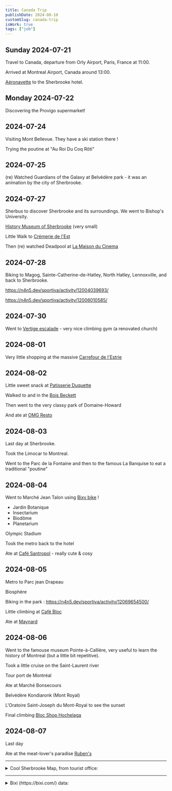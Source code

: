 ```yaml
---
title: Canada Trip
publishDate: 2024-08-10
customSlug: canada-trip
isWork: true
tags: ["job"]
---
```




<VisitingMap data={data}>

<div class="day" id="2024-07-21">

## Sunday 2024-07-21

Travel to Canada, departure from Orly Airport, Paris, France at 11:00.

Arrived at Montreal Airport, Canada around 13:00.

[Aéronavette](https://aeronavette.ca/) to the Sherbrooke hotel.

</div>

<div class="day" id="2024-07-22">

## Monday 2024-07-22

Discovering the Provigo supermarket!

</div>

<div class="day" id="2024-07-24">

## 2024-07-24

Visiting Mont Bellevue. They have a ski station there !

Trying the poutine at "Au Roi Du Coq Rôti"

</div>

<div class="day" id="2024-07-25">

## 2024-07-25

(re) Watched Guardians of the Galaxy at Belvédère park - it was an animation by the city of Sherbrooke.

</div>

<div class="day" id="2024-07-27">

## 2024-07-27

Sherbus to discover Sherbrooke and its surroundings. We went to Bishop's University.

[History Museum of Sherbrooke](https://mhist.org/) (very small)

Little Walk to [Crémerie de l'Est](https://cremeriedelest.com/)

Then (re) watched Deadpool at [La Maison du Cinema](https://lamaisonducinema.com/)

</div>

<div class="day" id="2024-07-28">

## 2024-07-28

Biking to Magog, Sainte-Catherine-de-Hatley, North Hatley, Lennoxville, and back to Sherbrooke.

https://n4n5.dev/sportiva/activity/12004039693/

https://n4n5.dev/sportiva/activity/12006010585/

</div>

<div class="day" id="2024-07-30">

## 2024-07-30

Went to [Vertige escalade](http://vertige-escalade.com/) - very nice climbing gym (a renovated church)

</div>


<div class="day" id="2024-08-01">

## 2024-08-01

Very little shopping at the massive [Carrefour de l'Estrie](https://carrefourdelestrie.com/)

</div>


<div class="day" id="2024-08-02">

## 2024-08-02

Little sweet snack at [Patisserie Duquette](https://patisserieduquette.com/)

Walked to and in the [Bois Beckett](https://www.boisbeckett.org/)

Then went to the very classy park of Domaine-Howard

And ate at [OMG Resto](https://omgresto.com/)

</div>

<div class="day" id="2024-08-03">

## 2024-08-03

Last day at Sherbrooke.

Took the Limocar to Montreal.

Went to the Parc de la Fontaine and then to the famous La Banquise to eat a traditional "poutine"

</div>

<div class="day" id="2024-08-04">

## 2024-08-04


Went to Marché Jean Talon using [Bixy bike](https://bixi.com/) !



- Jardin Botanique
- Insectarium
- Biodôme
- Planetarium

Olympic Stadium

Took the metro back to the hotel

Ate at [Café Santropol](https://www.santropol.com/) - really cute & cosy

</div>

<div class="day" id="2024-08-05">

## 2024-08-05

Metro to Parc jean Drapeau

Biosphère

Biking in the park : https://n4n5.dev/sportiva/activity/12069654500/

Little climbing at [Café Bloc](https://www.cafebloc.com/)

Ate at [Maynard](https://www.restomaynard.ca/)

</div>

<div class="day" id="2024-08-06">

## 2024-08-06

Went to the famouse museum Pointe-à-Callière, very useful to learn the history of Montreal (but a little bit repetitive).

Took a little cruise on the Saint-Laurent river

Tour port de Montréal

Ate at Marché Bonsecours

Belvédère Kondiaronk (Mont Royal)

L'Oratoire Saint-Joseph du Mont-Royal to see the sunset

Final climbing [Bloc Shop Hochelaga](https://blocshop.com/hochelaga/)

</div>

<div class="day" id="2024-08-07">

## 2024-08-07

Last day

Ate at the meat-lover's paradise [Ruben's](https://reubens.ca/)

</div>

</VisitingMap>

---


<details>
    <summary>Cool Sherbrooke Map, from tourist office:</summary>
    <Image src={SherbrookeMap} alt="Sherbrooke map"/>
</details>

---


<details>
<summary>Bixi (https://bixi.com/) data:</summary>

<br/>


<Thought>
note: I should have used the monthly pass, I think it would have been cheaper.
</Thought>

<br/>

<AutoTable data={BixiData} />

</details>